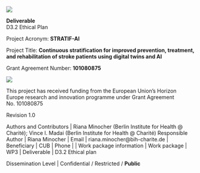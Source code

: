 # {.unnumbered .unlisted .hidden}

![](stratifai_logo.png)

**Deliverable**  
D3.2 Ethical Plan

Project Acronym: **STRATIF-AI**  

Project Title: **Continuous stratification for improved prevention, treatment, and rehabilitation of stroke patients using digital twins and AI**  

Grant Agreement Number: **101080875**  

::: {layout="[5,-1,30]" layout-valign="center"}
![](EU_flag.jpg)

\noindent This project has received funding from the European Union's Horizon Europe research and innovation programme under Grant Agreement No. 101080875
:::

Revision 1.0

Authors and Contributors | Riana Minocher (Berlin Institute for Health @ Charité); Vince I. Madai (Berlin Institute for Health @ Charité) 
Responsible Author | Riana Minocher | Email | riana.minocher\@bih-charite.de |
Beneficiary | CUB | Phone | |
Work package information | Work package | WP3 | Deliverable | D3.2 Ethical plan

Dissemination Level | Confidential / Restricted / **Public**